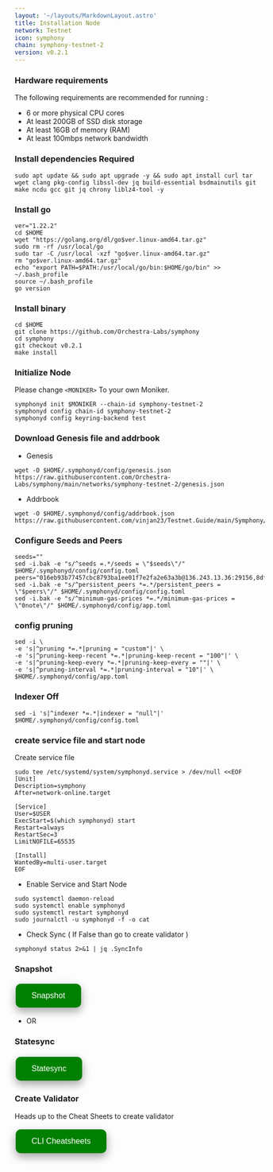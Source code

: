 ```yaml
---
layout: '~/layouts/MarkdownLayout.astro'
title: Installation Node
network: Testnet
icon: symphony
chain: symphony-testnet-2
version: v0.2.1
---
```


### Hardware requirements

The following requirements are recommended for running :

- 6 or more physical CPU cores
- At least 200GB of SSD disk storage
- At least 16GB of memory (RAM)
- At least 100mbps network bandwidth


### Install dependencies Required

```
sudo apt update && sudo apt upgrade -y && sudo apt install curl tar wget clang pkg-config libssl-dev jq build-essential bsdmainutils git make ncdu gcc git jq chrony liblz4-tool -y
```

### Install go

```
ver="1.22.2"
cd $HOME
wget "https://golang.org/dl/go$ver.linux-amd64.tar.gz"
sudo rm -rf /usr/local/go
sudo tar -C /usr/local -xzf "go$ver.linux-amd64.tar.gz"
rm "go$ver.linux-amd64.tar.gz"
echo "export PATH=$PATH:/usr/local/go/bin:$HOME/go/bin" >> ~/.bash_profile
source ~/.bash_profile
go version
```

### Install binary

```
cd $HOME
git clone https://github.com/Orchestra-Labs/symphony
cd symphony
git checkout v0.2.1
make install
```

### Initialize Node

Please change `<MONIKER>` To your own Moniker.

```
symphonyd init $MONIKER --chain-id symphony-testnet-2
symphonyd config chain-id symphony-testnet-2
symphonyd config keyring-backend test
```

### Download Genesis file and addrbook

- Genesis

```
wget -O $HOME/.symphonyd/config/genesis.json https://raw.githubusercontent.com/Orchestra-Labs/symphony/main/networks/symphony-testnet-2/genesis.json
```
- Addrbook
```
wget -O $HOME/.symphonyd/config/addrbook.json https://raw.githubusercontent.com/vinjan23/Testnet.Guide/main/Symphony/addrbook.json
```

### Configure Seeds and Peers

```
seeds=""
sed -i.bak -e "s/^seeds =.*/seeds = \"$seeds\"/" $HOME/.symphonyd/config/config.toml
peers="016eb93b77457cbc8793ba1ee01f7e2fa2e63a3b@136.243.13.36:29156,8df964c61393d33d11f7c821aba1a72f428c0d24@34.41.129.120:26656,298743e0b4813ada523e26922d335a3fb37ec58a@37.27.195.219:26656,785f5e73e26623214269909c0be2df3f767fbe50@35.225.73.240:26656,22e9b542b7f690922e846f479878ab391e69c4c3@57.129.35.242:26656,9d4ee7dea344cc5ca83215cf7bf69ba4001a6c55@5.9.73.170:29156,77ce4b0a96b3c3d6eb2beb755f9f6f573c1b4912@178.18.251.146:22656,27c6b80a1235d41196aa56459689c28f285efd15@136.243.104.103:24856,adc09b9238bc582916abda954b081220d6f9cbc2@34.172.132.224:26656"
sed -i.bak -e "s/^persistent_peers *=.*/persistent_peers = \"$peers\"/" $HOME/.symphonyd/config/config.toml
sed -i.bak -e "s/^minimum-gas-prices *=.*/minimum-gas-prices = \"0note\"/" $HOME/.symphonyd/config/app.toml
```

### config pruning

```
sed -i \
-e 's|^pruning *=.*|pruning = "custom"|' \
-e 's|^pruning-keep-recent *=.*|pruning-keep-recent = "100"|' \
-e 's|^pruning-keep-every *=.*|pruning-keep-every = ""|' \
-e 's|^pruning-interval *=.*|pruning-interval = "10"|' \
$HOME/.symphonyd/config/app.toml
```

### Indexer Off

```
sed -i 's|^indexer *=.*|indexer = "null"|' $HOME/.symphonyd/config/config.toml
```

### create service file and start node

Create service file

```
sudo tee /etc/systemd/system/symphonyd.service > /dev/null <<EOF
[Unit]
Description=symphony
After=network-online.target

[Service]
User=$USER
ExecStart=$(which symphonyd) start
Restart=always
RestartSec=3
LimitNOFILE=65535

[Install]
WantedBy=multi-user.target
EOF
```

- Enable Service and Start Node

```
sudo systemctl daemon-reload
sudo systemctl enable symphonyd
sudo systemctl restart symphonyd
sudo journalctl -u symphonyd -f -o cat
```

- Check Sync ( If False than go to create validator )
```
symphonyd status 2>&1 | jq .SyncInfo
```


### Snapshot
<a href="https://service.vinjan.xyz/testnet/symphony/snapshot" target="_blank">
  <button style="background-color: green; border: none; color: white; padding: 15px 32px; text-align: center; text-decoration: none; display: inline-block; font-size: 16px; margin: 4px 2px; cursor: pointer; border-radius: 10px; box-shadow: 0 8px 16px 0 rgba(0,0,0,0.2), 0 6px 20px 0 rgba(0,0,0,0.19);" onmouseover="this.style.boxShadow='0 0 0 4px rgba(0,255,0,0.5)'" onmouseout="this.style.boxShadow='0 8px 16px 0 rgba(0,0,0,0.2), 0 6px 20px 0 rgba(0,0,0,0.19)'">Snapshot</button>
</a>

- OR
### Statesync
<a href="https://service.vinjan.xyz/testnet/symphony/statesync" target="_blank">
  <button style="background-color: green; border: none; color: white; padding: 15px 32px; text-align: center; text-decoration: none; display: inline-block; font-size: 16px; margin: 4px 2px; cursor: pointer; border-radius: 10px; box-shadow: 0 8px 16px 0 rgba(0,0,0,0.2), 0 6px 20px 0 rgba(0,0,0,0.19);" onmouseover="this.style.boxShadow='0 0 0 4px rgba(0,255,0,0.5)'" onmouseout="this.style.boxShadow='0 8px 16px 0 rgba(0,0,0,0.2), 0 6px 20px 0 rgba(0,0,0,0.19)'">Statesync</button>
</a>

### Create Validator

Heads up to the Cheat Sheets to create validator

<a href="https://service.vinjan.xyz/testnet/symphony/cheat" target="_blank">
  <button style="background-color: green; border: none; color: white; padding: 15px 32px; text-align: center; text-decoration: none; display: inline-block; font-size: 16px; margin: 4px 2px; cursor: pointer; border-radius: 10px; box-shadow: 0 8px 16px 0 rgba(0,0,0,0.2), 0 6px 20px 0 rgba(0,0,0,0.19);" onmouseover="this.style.boxShadow='0 0 0 4px rgba(0,255,0,0.5)'" onmouseout="this.style.boxShadow='0 8px 16px 0 rgba(0,0,0,0.2), 0 6px 20px 0 rgba(0,0,0,0.19)'">CLI Cheatsheets</button>
</a>
